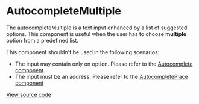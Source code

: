 # AutocompleteMultiple

The autocompleteMultiple is a text input enhanced by a list of suggested options. This component is useful when the user has to choose **multiple** option from a predefined list.

This component shouldn't be used in the following scenarios:

- The input may contain only on option. Please refer to the [Autocomplete component](/docs/components/autocomplete).
- The input must be an address. Please refer to the [AutocompletePlace component](/docs/components/autocomplete-place)

[View source code](https://github.com/Spendesk/grapes/tree/master/src/components/AutocompleteMultiple)
